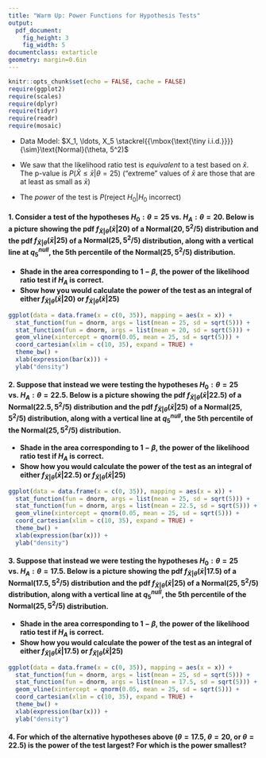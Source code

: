 ```yaml
---
title: "Warm Up: Power Functions for Hypothesis Tests"
output:
  pdf_document:
    fig_height: 3
    fig_width: 5
documentclass: extarticle
geometry: margin=0.6in
---
```


\def\simiid{\stackrel{{\mbox{\text{\tiny i.i.d.}}}}{\sim}}

```r
knitr::opts_chunk$set(echo = FALSE, cache = FALSE)
require(ggplot2)
require(scales)
require(dplyr)
require(tidyr)
require(readr)
require(mosaic)
```

 * Data Model: $X_1, \ldots, X_5 \simiid \text{Normal}(\theta, 5^2)$

 * We saw that the likelihood ratio test is *equivalent* to a test based on $\bar{x}$.  The p-value is $P(\bar{X} \leq \bar{x} | \theta = 25)$ ("extreme" values of $\bar{x}$ are those that are at least as small as $\bar{x}$)

 * The *power* of the test is $P(\text{reject } H_0 | H_0 \text{ incorrect})$

#### 1. Consider a test of the hypotheses $H_0: \theta = 25$ vs. $H_A: \theta = 20$.  Below is a picture showing the pdf $f_{\bar{X}|\theta}(\bar{x} | 20)$ of a $\text{Normal}(20, 5^2/5)$ distribution and the pdf $f_{\bar{X}|\theta}(\bar{x} | 25)$ of a $\text{Normal}(25, 5^2/5)$ distribution, along with a vertical line at $q_5^{null}$, the 5th percentile of the $\text{Normal}(25, 5^2/5)$ distribution.

 * **Shade in the area corresponding to $1 - \beta$, the power of the likelihood ratio test if $H_A$ is correct.**
 * **Show how you would calculate the power of the test as an integral of either $f_{\bar{X}|\theta}(\bar{x} | 20)$ or $f_{\bar{X}|\theta}(\bar{x} | 25)$**

```r
ggplot(data = data.frame(x = c(0, 35)), mapping = aes(x = x)) +
  stat_function(fun = dnorm, args = list(mean = 25, sd = sqrt(5))) +
  stat_function(fun = dnorm, args = list(mean = 20, sd = sqrt(5))) +
  geom_vline(xintercept = qnorm(0.05, mean = 25, sd = sqrt(5))) +
  coord_cartesian(xlim = c(10, 35), expand = TRUE) +
  theme_bw() +
  xlab(expression(bar(x))) +
  ylab("density")
```

\vspace{3cm}

#### 2. Suppose that instead we were testing the hypotheses $H_0: \theta = 25$ vs. $H_A: \theta = 22.5$. Below is a picture showing the pdf $f_{\bar{X}|\theta}(\bar{x} | 22.5)$ of a $\text{Normal}(22.5, 5^2/5)$ distribution and the pdf $f_{\bar{X}|\theta}(\bar{x} | 25)$ of a $\text{Normal}(25, 5^2/5)$ distribution, along with a vertical line at $q_5^{null}$, the 5th percentile of the $\text{Normal}(25, 5^2/5)$ distribution.

 * **Shade in the area corresponding to $1 - \beta$, the power of the likelihood ratio test if $H_A$ is correct.**
 * **Show how you would calculate the power of the test as an integral of either $f_{\bar{X}|\theta}(\bar{x} | 22.5)$ or $f_{\bar{X}|\theta}(\bar{x} | 25)$**

```r
ggplot(data = data.frame(x = c(0, 35)), mapping = aes(x = x)) +
  stat_function(fun = dnorm, args = list(mean = 25, sd = sqrt(5))) +
  stat_function(fun = dnorm, args = list(mean = 22.5, sd = sqrt(5))) +
  geom_vline(xintercept = qnorm(0.05, mean = 25, sd = sqrt(5))) +
  coord_cartesian(xlim = c(10, 35), expand = TRUE) +
  theme_bw() +
  xlab(expression(bar(x))) +
  ylab("density")
```

\newpage

#### 3. Suppose that instead we were testing the hypotheses $H_0: \theta = 25$ vs. $H_A: \theta = 17.5$. Below is a picture showing the pdf $f_{\bar{X}|\theta}(\bar{x} | 17.5)$ of a $\text{Normal}(17.5, 5^2/5)$ distribution and the pdf $f_{\bar{X}|\theta}(\bar{x} | 25)$ of a $\text{Normal}(25, 5^2/5)$ distribution, along with a vertical line at $q_5^{null}$, the 5th percentile of the $\text{Normal}(25, 5^2/5)$ distribution.

 * **Shade in the area corresponding to $1 - \beta$, the power of the likelihood ratio test if $H_A$ is correct.**
 * **Show how you would calculate the power of the test as an integral of either $f_{\bar{X}|\theta}(\bar{x} | 17.5)$ or $f_{\bar{X}|\theta}(\bar{x} | 25)$**

```r
ggplot(data = data.frame(x = c(0, 35)), mapping = aes(x = x)) +
  stat_function(fun = dnorm, args = list(mean = 25, sd = sqrt(5))) +
  stat_function(fun = dnorm, args = list(mean = 17.5, sd = sqrt(5))) +
  geom_vline(xintercept = qnorm(0.05, mean = 25, sd = sqrt(5))) +
  coord_cartesian(xlim = c(10, 35), expand = TRUE) +
  theme_bw() +
  xlab(expression(bar(x))) +
  ylab("density")
```

\vspace{3cm}

#### 4. For which of the alternative hypotheses above ($\theta = 17.5$, $\theta = 20$, or $\theta = 22.5$) is the power of the test largest?  For which is the power smallest?
